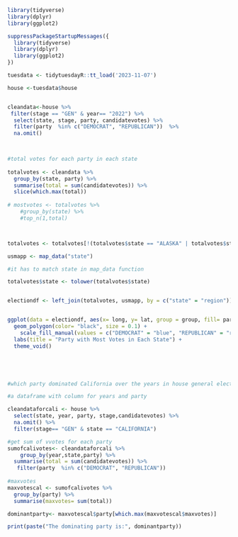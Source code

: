 
```r

library(tidyverse)
library(dplyr)
library(ggplot2)

suppressPackageStartupMessages({
  library(tidyverse)
  library(dplyr)
  library(ggplot2)
})

tuesdata <- tidytuesdayR::tt_load('2023-11-07')

house <-tuesdata$house



```

```r


cleandata<-house %>%
 filter(stage == "GEN" & year== "2022") %>%
  select(state, stage, party, candidatevotes) %>%
  filter(party  %in% c("DEMOCRAT", "REPUBLICAN"))  %>%
  na.omit()
  


#total votes for each party in each state 
  
totalvotes <- cleandata %>%
  group_by(state, party) %>%
  summarise(total = sum(candidatevotes)) %>%
  slice(which.max(total))
 
# mostvotes <- totalvotes %>%
    #group_by(state) %>%
    #top_n(1,total) 



totalvotes <- totalvotes[!(totalvotes$state == "ALASKA" | totalvotes$state== "HAWAII"),]    

usmapp <- map_data("state")

#it has to match state in map_data function

totalvotes$state <- tolower(totalvotes$state)


electiondf <- left_join(totalvotes, usmapp, by = c("state" = "region"))


ggplot(data = electiondf, aes(x= long, y= lat, group = group, fill= party))+
  geom_polygon(color= "black", size = 0.1) +
    scale_fill_manual(values = c("DEMOCRAT" = "blue", "REPUBLICAN" = "red")) + # Set colors for parties
  labs(title = "Party with Most Votes in Each State") +
  theme_void()






```

```r

#which party dominated California over the years in house general elections?

#a dataframe with column for years and party

cleandataforcali <- house %>%
  select(state, year, party, stage,candidatevotes) %>%
  na.omit() %>%
  filter(stage== "GEN" & state == "CALIFORNIA") 

#get sum of vvotes for each party  
sumofcalivotes<- cleandataforcali %>%
    group_by(year,state,party) %>%
  summarise(total = sum(candidatevotes)) %>%
   filter(party  %in% c("DEMOCRAT", "REPUBLICAN")) 
  
#maxvotes 
maxvotescal <- sumofcalivotes %>%
  group_by(party) %>%
  summarise(maxvotes= sum(total))

dominantparty<- maxvotescal$party[which.max(maxvotescal$maxvotes)]

print(paste("The dominating party is:", dominantparty))



```























